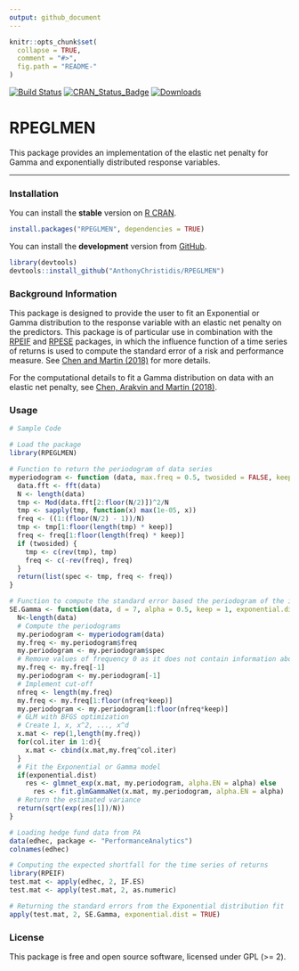 ```yaml
---
output: github_document
---
```


```r
knitr::opts_chunk$set(
  collapse = TRUE,
  comment = "#>",
  fig.path = "README-"
)
```

[![Build Status](https://app.travis-ci.com/AnthonyChristidis/RPEGLMEN.svg?branch=master)](https://app.travis-ci.com/AnthonyChristidis/RPEGLMEN) [![CRAN\_Status\_Badge](http://www.r-pkg.org/badges/version/RPEGLMEN)](https://cran.r-project.org/package=RPEGLMEN) [![Downloads](http://cranlogs.r-pkg.org/badges/RPEGLMEN)](https://cran.r-project.org/package=RPEGLMEN)

RPEGLMEN
==========

This package provides an implementation of the elastic net penalty for Gamma and exponentially distributed response variables.

------------------------------------------------------------------------

### Installation

You can install the **stable** version on [R CRAN](https://cran.r-project.org/package=RPEGLMEN).

```r
install.packages("RPEGLMEN", dependencies = TRUE)
```

You can install the **development** version from [GitHub](https://github.com/AnthonyChristidis/RPEGLMEN).

``` r
library(devtools)
devtools::install_github("AnthonyChristidis/RPEGLMEN")
```

### Background Information

This package is designed to provide the user to fit an Exponential or Gamma distribution to the response variable with an elastic net penalty on the predictors. This package is of particular use in combination with the [RPEIF](https://github.com/AnthonyChristidis/RPEIF) and [RPESE](https://github.com/AnthonyChristidis/RPESE) packages, in which the influence function of a time series of returns is used to compute the standard error of a risk and performance measure. See [Chen and Martin (2018)](https://papers.ssrn.com/sol3/papers.cfm?abstract_id=3085672) for more details.

For the computational details to fit a Gamma distribution on data with an elastic net penalty, see [Chen, Arakvin and Martin (2018)](https://arxiv.org/abs/1804.07780).

### Usage

``` r
# Sample Code

# Load the package
library(RPEGLMEN)

# Function to return the periodogram of data series
myperiodogram <- function (data, max.freq = 0.5, twosided = FALSE, keep = 1){
  data.fft <- fft(data)
  N <- length(data)
  tmp <- Mod(data.fft[2:floor(N/2)])^2/N
  tmp <- sapply(tmp, function(x) max(1e-05, x))
  freq <- ((1:(floor(N/2) - 1))/N)
  tmp <- tmp[1:floor(length(tmp) * keep)]
  freq <- freq[1:floor(length(freq) * keep)]
  if (twosided) {
    tmp <- c(rev(tmp), tmp)
    freq <- c(-rev(freq), freq)
  }
  return(list(spec <- tmp, freq <- freq))
}

# Function to compute the standard error based the periodogram of the influence functions time series
SE.Gamma <- function(data, d = 7, alpha = 0.5, keep = 1, exponential.dist = TRUE){
  N<-length(data)
  # Compute the periodograms
  my.periodogram <- myperiodogram(data)
  my.freq <- my.periodogram$freq
  my.periodogram <- my.periodogram$spec
  # Remove values of frequency 0 as it does not contain information about the variance
  my.freq <- my.freq[-1]
  my.periodogram <- my.periodogram[-1]
  # Implement cut-off
  nfreq <- length(my.freq)
  my.freq <- my.freq[1:floor(nfreq*keep)]
  my.periodogram <- my.periodogram[1:floor(nfreq*keep)]
  # GLM with BFGS optimization
  # Create 1, x, x^2, ..., x^d
  x.mat <- rep(1,length(my.freq))
  for(col.iter in 1:d){
    x.mat <- cbind(x.mat,my.freq^col.iter)
  }
  # Fit the Exponential or Gamma model
  if(exponential.dist)
    res <- glmnet_exp(x.mat, my.periodogram, alpha.EN = alpha) else
      res <- fit.glmGammaNet(x.mat, my.periodogram, alpha.EN = alpha)
  # Return the estimated variance
  return(sqrt(exp(res[1])/N))
}

# Loading hedge fund data from PA
data(edhec, package <- "PerformanceAnalytics")
colnames(edhec)

# Computing the expected shortfall for the time series of returns
library(RPEIF)
test.mat <- apply(edhec, 2, IF.ES)
test.mat <- apply(test.mat, 2, as.numeric)

# Returning the standard errors from the Exponential distribution fit
apply(test.mat, 2, SE.Gamma, exponential.dist = TRUE)

```

### License

This package is free and open source software, licensed under GPL (&gt;= 2).